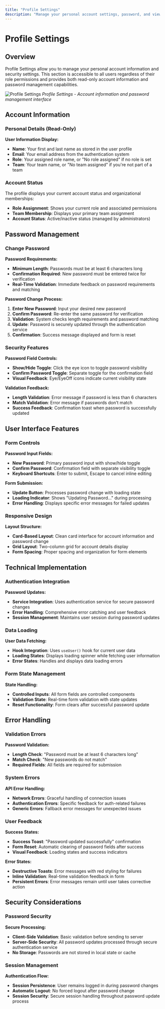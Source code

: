 ```yaml
---
title: "Profile Settings"
description: "Manage your personal account settings, password, and view account information"
---
```


# Profile Settings

## Overview

Profile Settings allow you to manage your personal account information and security settings. This section is accessible to all users regardless of their role permissions and provides both read-only account information and password management capabilities.

![Profile Settings](/images/screenshots/settings/settings-profile.png)
*Profile Settings - Account information and password management interface*

## Account Information

### Personal Details (Read-Only)

**User Information Display:**
- **Name**: Your first and last name as stored in the user profile
- **Email**: Your email address from the authentication system
- **Role**: Your assigned role name, or "No role assigned" if no role is set
- **Team**: Your team name, or "No team assigned" if you're not part of a team

### Account Status

The profile displays your current account status and organizational memberships:
- **Role Assignment**: Shows your current role and associated permissions
- **Team Membership**: Displays your primary team assignment
- **Account Status**: Active/inactive status (managed by administrators)

## Password Management

### Change Password

**Password Requirements:**
- **Minimum Length**: Passwords must be at least 6 characters long
- **Confirmation Required**: New password must be entered twice for verification
- **Real-Time Validation**: Immediate feedback on password requirements and matching

**Password Change Process:**
1. **Enter New Password**: Input your desired new password
2. **Confirm Password**: Re-enter the same password for verification
3. **Validation**: System checks length requirements and password matching
4. **Update**: Password is securely updated through the authentication service
5. **Confirmation**: Success message displayed and form is reset

### Security Features

**Password Field Controls:**
- **Show/Hide Toggle**: Click the eye icon to toggle password visibility
- **Confirm Password Toggle**: Separate toggle for the confirmation field
- **Visual Feedback**: Eye/EyeOff icons indicate current visibility state

**Validation Feedback:**
- **Length Validation**: Error message if password is less than 6 characters
- **Match Validation**: Error message if passwords don't match
- **Success Feedback**: Confirmation toast when password is successfully updated

## User Interface Features

### Form Controls

**Password Input Fields:**
- **New Password**: Primary password input with show/hide toggle
- **Confirm Password**: Confirmation field with separate visibility toggle
- **Keyboard Shortcuts**: Enter to submit, Escape to cancel inline editing

**Form Submission:**
- **Update Button**: Processes password change with loading state
- **Loading Indicator**: Shows "Updating Password..." during processing
- **Error Handling**: Displays specific error messages for failed updates

### Responsive Design

**Layout Structure:**
- **Card-Based Layout**: Clean card interface for account information and password change
- **Grid Layout**: Two-column grid for account details display
- **Form Spacing**: Proper spacing and organization for form elements

## Technical Implementation

### Authentication Integration

**Password Updates:**
- **Service Integration**: Uses authentication service for secure password changes
- **Error Handling**: Comprehensive error catching and user feedback
- **Session Management**: Maintains user session during password updates

### Data Loading

**User Data Fetching:**
- **Hook Integration**: Uses `useUser()` hook for current user data
- **Loading States**: Displays loading spinner while fetching user information
- **Error States**: Handles and displays data loading errors

### Form State Management

**State Handling:**
- **Controlled Inputs**: All form fields are controlled components
- **Validation State**: Real-time form validation with state updates
- **Reset Functionality**: Form clears after successful password update

## Error Handling

### Validation Errors

**Password Validation:**
- **Length Check**: "Password must be at least 6 characters long"
- **Match Check**: "New passwords do not match"
- **Required Fields**: All fields are required for submission

### System Errors

**API Error Handling:**
- **Network Errors**: Graceful handling of connection issues
- **Authentication Errors**: Specific feedback for auth-related failures
- **Generic Errors**: Fallback error messages for unexpected issues

### User Feedback

**Success States:**
- **Success Toast**: "Password updated successfully" confirmation
- **Form Reset**: Automatic clearing of password fields after success
- **Visual Feedback**: Loading states and success indicators

**Error States:**
- **Destructive Toasts**: Error messages with red styling for failures
- **Inline Validation**: Real-time validation feedback in form
- **Persistent Errors**: Error messages remain until user takes corrective action

## Security Considerations

### Password Security

**Secure Processing:**
- **Client-Side Validation**: Basic validation before sending to server
- **Server-Side Security**: All password updates processed through secure authentication service
- **No Storage**: Passwords are not stored in local state or cache

### Session Management

**Authentication Flow:**
- **Session Persistence**: User remains logged in during password changes
- **Automatic Logout**: No forced logout after password change
- **Session Security**: Secure session handling throughout password update process
